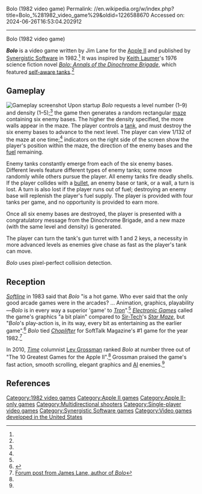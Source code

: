 Bolo (1982 video game)
Permalink: //en.wikipedia.org/w/index.php?title=Bolo_%281982_video_game%29&oldid=1226588670
Accessed on: 2024-06-26T16:53:04.202912



------
Bolo (1982 video game)
{{about|the Apple II game|the BBC Micro game (later ported to the Macintosh)|Bolo (1987 video game)}}
{{Use mdy dates|date=February 2012}}
{{Infobox video game
| title = Bolo
| image = Bolo (1982 video game) (Cover).jpg
| caption = 
| developer = [[Synergistic Software]]
| publisher = [[Synergistic Software]]
| designer = Jim Lane<ref name=giantlist/>
| released = [[1982 in video gaming|1982]]
| genre = [[Multidirectional shooter]]
| modes = [[Single-player video game|Single-player]]
| platform = [[Apple II series|Apple II]]
| alt = 
}}

'''''Bolo''''' is a video game written by Jim Lane for the [[Apple II series|Apple II]] and published by [[Synergistic Software]] in 1982.<ref name=giantlist/> It was inspired by [[Keith Laumer]]'s 1976 science fiction novel ''[[Bolo: Annals of the Dinochrome Brigade]]'', which featured [[Bolo (tank)|self-aware tanks]].<ref name="PopularComputing" />

== Gameplay ==
[[File:Bolo 1982 Apple II screenshot 1.png|thumb|Gameplay screenshot]]
Upon startup ''Bolo'' requests a level number (1–9) and density (1–5);<ref name="Byte"/> the game then generates a random rectangular [[maze]] containing six enemy bases. The higher the density specified, the more walls appear in the maze. The player controls a [[tank]], and must destroy the six enemy bases to advance to the next level. The player can view 1/132 of the maze at one time;<ref name="PopularComputing" /> indicators on the right side of the screen show the player's position within the maze, the direction of the enemy bases and the [[fuel]] remaining.

Enemy tanks constantly emerge from each of the six enemy bases. Different levels feature different types of enemy tanks; some move randomly while others pursue the player. All enemy tanks fire deadly shells. If the player collides with a [[bullet]], an enemy base or tank, or a wall, a turn is lost. A turn is also lost if the player runs out of fuel; destroying an enemy base will replenish the player's fuel supply. The player is provided with four tanks per game, and no opportunity is provided to earn more.

Once all six enemy bases are destroyed, the player is presented with a congratulatory message from the Dinochrome Brigade, and a new maze (with the same level and density) is generated.

The player can turn the tank's gun turret with 1 and 2 keys, a necessity in more advanced levels as enemies give chase as fast as the player's tank can move.

''Bolo'' uses pixel-perfect collision detection.{{Citation needed|date=January 2019}}

== Reception ==
''[[Softline (magazine)|Softline]]'' in 1983 said that ''Bolo'' "is a hot game. Who ever said that the only good arcade games were in the arcades? ... Animation, graphics, playability—''Bolo'' is in every way a superior 'game' to ''[[Tron (video game)|Tron]]''".<ref name="hunter198303" /> ''[[Electronic Games]]'' called the game's graphics "a bit plain" compared to [[Sir-Tech]]'s ''[[Star Maze]]'', but "''Bolo'''s play-action is, in its way, every bit as entertaining as the earlier game".<ref name="davidson198306">{{cite news | url=https://archive.org/stream/electronic-games-magazine-1983-06/Electronic_Games_Issue_16_Vol_02_04_1983_Jun#page/n69/mode/2up | title=Bolo | work=Electronic Games | date = June 1983 | accessdate=6 January 2015 | author=Davidson, Steve | pages=72}}</ref> ''Bolo'' tied ''[[Choplifter]]'' for SoftTalk Magazine's #1 game for the year 1982.<ref>[http://www.techipedia.com/2006/revisiting-the-80s-apple-ii-games/#comment-73482 Forum post from James Lane, author of ''Bolo'']</ref>

In 2010, ''[[Time (magazine)|Time]]'' columnist [[Lev Grossman]] ranked ''Bolo'' at number three out of "The 10 Greatest Games for the Apple II".<ref name="Time"/> Grossman praised the game's fast action, smooth scrolling, elegant graphics and [[Artificial intelligence in video games|AI]] enemies.<ref name="Time"/>

== References ==
{{Reflist|refs=
<ref name="PopularComputing">{{cite book | title = Popular computing, Volume 2 | publisher = [[McGraw-Hill]] | year = 1983 | page = 42 | url = https://books.google.com/books?id=1epVAAAAMAAJ}}</ref>

<ref name="Time">{{cite magazine | title = The 10 Greatest Games for the Apple II | url = http://techland.time.com/2010/01/06/the-10-greatest-games-for-the-apple-ii/ | first = Lev | last = Grossman | authorlink = Lev Grossman | magazine = [[Time (magazine)|Time]] | date = January 6, 2010 | accessdate = February 8, 2012}}</ref>
<ref name="Byte">{{cite journal | url=https://archive.org/details/byte-magazine-1983-05/page/n509 | journal = [[Byte (magazine)|Byte]] | title = Software Received | volume = 8 | number = 5 | page = 509 | year = 1983}}</ref>

<ref name="hunter198303">{{cite magazine | url=http://www.cgwmuseum.org/galleries/index.php?year=1983&pub=6&id=10 | title = Bolo | magazine = Computer Gaming World | date = March 1983 | accessdate = 28 July 2014 | author = Hunter, David | pages = 37}}</ref>

<ref name="giantlist">{{cite web | last1 = Hague | first1 = James | title = The Giant List of Classic Game Programmers | url = https://dadgum.com/giantlist/}}</ref>
}}

[[Category:1982 video games]]
[[Category:Apple II games]]
[[Category:Apple II-only games]]
[[Category:Multidirectional shooters]]
[[Category:Single-player video games]]
[[Category:Synergistic Software games]]
[[Category:Video games developed in the United States]]